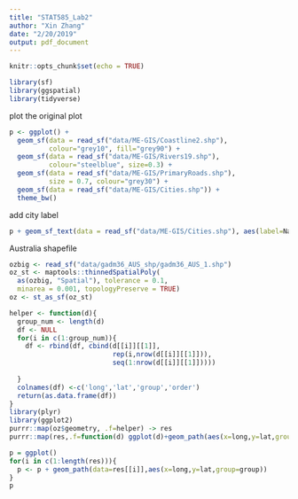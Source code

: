 ```yaml
---
title: "STAT585_Lab2"
author: "Xin Zhang"
date: "2/20/2019"
output: pdf_document
---
```


```r
knitr::opts_chunk$set(echo = TRUE)
```

```r
library(sf)
library(ggspatial)
library(tidyverse)
```

plot the original plot
```r
p <- ggplot() +
  geom_sf(data = read_sf("data/ME-GIS/Coastline2.shp"), 
          colour="grey10", fill="grey90") +
  geom_sf(data = read_sf("data/ME-GIS/Rivers19.shp"), 
          colour="steelblue", size=0.3) +
  geom_sf(data = read_sf("data/ME-GIS/PrimaryRoads.shp"), 
          size = 0.7, colour="grey30") +
  geom_sf(data = read_sf("data/ME-GIS/Cities.shp")) +
  theme_bw()
```

add city label
```r
p + geom_sf_text(data = read_sf("data/ME-GIS/Cities.shp"), aes(label=Name)) + annotation_scale() + annotation_north_arrow(which_north = "true", location = "true", style = north_arrow_nautical())
```

Australia shapefile

```r
ozbig <- read_sf("data/gadm36_AUS_shp/gadm36_AUS_1.shp")
oz_st <- maptools::thinnedSpatialPoly(
  as(ozbig, "Spatial"), tolerance = 0.1, 
  minarea = 0.001, topologyPreserve = TRUE)
oz <- st_as_sf(oz_st)
```

```r
helper <- function(d){
  group_num <- length(d)
  df <- NULL
  for(i in c(1:group_num)){
    df <- rbind(df, cbind(d[[i]][[1]],
                          rep(i,nrow(d[[i]][[1]])),
                          seq(1:nrow(d[[i]][[1]]))))
                          
  }
  colnames(df) <-c('long','lat','group','order')
  return(as.data.frame(df))
}
library(plyr)
library(ggplot2)
purrr::map(oz$geometry, .f=helper) -> res
purrr::map(res,.f=function(d) ggplot(d)+geom_path(aes(x=long,y=lat,group=group)))
```

```r
p = ggplot()
for(i in c(1:length(res))){
  p <- p + geom_path(data=res[[i]],aes(x=long,y=lat,group=group))
}
p
```



